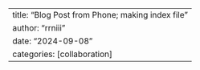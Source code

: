---
title: "Blog Post from Phone; making index file"
author: "rrniii"
date: "2024-09-08"
categories: [collaboration]
---